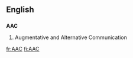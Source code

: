 ==English==

==={{Initialism}}===
'''AAC'''
# Augmentative and Alternative Communication

[[fr:AAC]]
[[fi:AAC]]